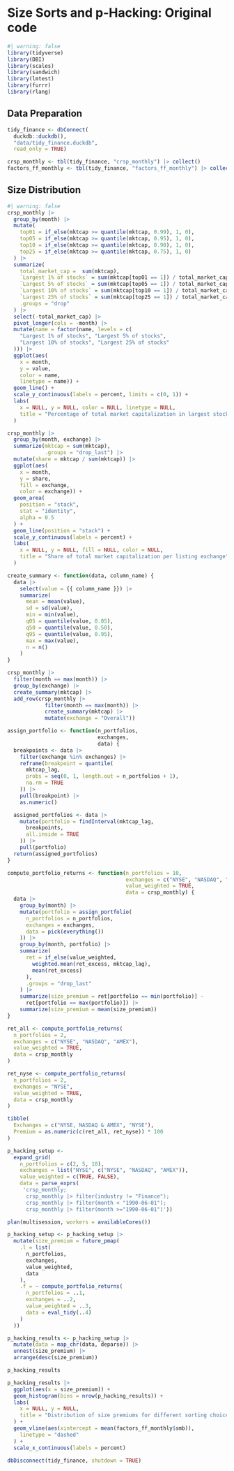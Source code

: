 # Size Sorts and p-Hacking: Original code

```r
#| warning: false
library(tidyverse)
library(DBI)
library(scales)
library(sandwich)
library(lmtest)
library(furrr)
library(rlang)
```


## Data Preparation

```r
tidy_finance <- dbConnect(
  duckdb::duckdb(),
  "data/tidy_finance.duckdb",
  read_only = TRUE)

crsp_monthly <- tbl(tidy_finance, "crsp_monthly") |> collect()
factors_ff_monthly <- tbl(tidy_finance, "factors_ff_monthly") |> collect() 
```

## Size Distribution

```r
#| warning: false
crsp_monthly |>
  group_by(month) |>
  mutate(
    top01 = if_else(mktcap >= quantile(mktcap, 0.99), 1, 0),
    top05 = if_else(mktcap >= quantile(mktcap, 0.95), 1, 0),
    top10 = if_else(mktcap >= quantile(mktcap, 0.90), 1, 0),
    top25 = if_else(mktcap >= quantile(mktcap, 0.75), 1, 0)
  ) |>
  summarize(
    total_market_cap =  sum(mktcap),
    `Largest 1% of stocks` = sum(mktcap[top01 == 1]) / total_market_cap,
    `Largest 5% of stocks` = sum(mktcap[top05 == 1]) / total_market_cap,
    `Largest 10% of stocks` = sum(mktcap[top10 == 1]) / total_market_cap,
    `Largest 25% of stocks` = sum(mktcap[top25 == 1]) / total_market_cap,
    .groups = "drop"
  ) |>
  select(-total_market_cap) |> 
  pivot_longer(cols = -month) |>
  mutate(name = factor(name, levels = c(
    "Largest 1% of stocks", "Largest 5% of stocks",
    "Largest 10% of stocks", "Largest 25% of stocks"
  ))) |>
  ggplot(aes(
    x = month, 
    y = value, 
    color = name,
    linetype = name)) +
  geom_line() +
  scale_y_continuous(labels = percent, limits = c(0, 1)) +
  labs(
    x = NULL, y = NULL, color = NULL, linetype = NULL,
    title = "Percentage of total market capitalization in largest stocks"
  )
```

```r
crsp_monthly |>
  group_by(month, exchange) |>
  summarize(mktcap = sum(mktcap),
            .groups = "drop_last") |>
  mutate(share = mktcap / sum(mktcap)) |>
  ggplot(aes(
    x = month, 
    y = share, 
    fill = exchange, 
    color = exchange)) +
  geom_area(
    position = "stack",
    stat = "identity",
    alpha = 0.5
  ) +
  geom_line(position = "stack") +
  scale_y_continuous(labels = percent) +
  labs(
    x = NULL, y = NULL, fill = NULL, color = NULL,
    title = "Share of total market capitalization per listing exchange"
  )
```
```r
create_summary <- function(data, column_name) {
  data |>
    select(value = {{ column_name }}) |>
    summarize(
      mean = mean(value),
      sd = sd(value),
      min = min(value),
      q05 = quantile(value, 0.05),
      q50 = quantile(value, 0.50),
      q95 = quantile(value, 0.95),
      max = max(value),
      n = n()
    )
}

crsp_monthly |>
  filter(month == max(month)) |>
  group_by(exchange) |>
  create_summary(mktcap) |>
  add_row(crsp_monthly |>
            filter(month == max(month)) |>
            create_summary(mktcap) |>
            mutate(exchange = "Overall"))
```

```r
assign_portfolio <- function(n_portfolios,
                             exchanges,
                             data) {
  breakpoints <- data |>
    filter(exchange %in% exchanges) |>
    reframe(breakpoint = quantile(
      mktcap_lag,
      probs = seq(0, 1, length.out = n_portfolios + 1),
      na.rm = TRUE
    )) |>
    pull(breakpoint) |>
    as.numeric()

  assigned_portfolios <- data |>
    mutate(portfolio = findInterval(mktcap_lag,
      breakpoints,
      all.inside = TRUE
    )) |>
    pull(portfolio)
  return(assigned_portfolios)
}
```


```r
compute_portfolio_returns <- function(n_portfolios = 10,
                                      exchanges = c("NYSE", "NASDAQ", "AMEX"),
                                      value_weighted = TRUE,
                                      data = crsp_monthly) {
  data |>
    group_by(month) |>
    mutate(portfolio = assign_portfolio(
      n_portfolios = n_portfolios,
      exchanges = exchanges,
      data = pick(everything())
    )) |>
    group_by(month, portfolio) |>
    summarize(
      ret = if_else(value_weighted,
        weighted.mean(ret_excess, mktcap_lag),
        mean(ret_excess)
      ),
      .groups = "drop_last"
    ) |>
    summarize(size_premium = ret[portfolio == min(portfolio)] -
      ret[portfolio == max(portfolio)]) |>
    summarize(size_premium = mean(size_premium))
}
```

```r
ret_all <- compute_portfolio_returns(
  n_portfolios = 2,
  exchanges = c("NYSE", "NASDAQ", "AMEX"),
  value_weighted = TRUE,
  data = crsp_monthly
)

ret_nyse <- compute_portfolio_returns(
  n_portfolios = 2,
  exchanges = "NYSE",
  value_weighted = TRUE,
  data = crsp_monthly
)

tibble(
  Exchanges = c("NYSE, NASDAQ & AMEX", "NYSE"),
  Premium = as.numeric(c(ret_all, ret_nyse)) * 100
)
```

```r
p_hacking_setup <- 
  expand_grid(
    n_portfolios = c(2, 5, 10),
    exchanges = list("NYSE", c("NYSE", "NASDAQ", "AMEX")),
    value_weighted = c(TRUE, FALSE),
    data = parse_exprs(
     'crsp_monthly; 
      crsp_monthly |> filter(industry != "Finance");
      crsp_monthly |> filter(month < "1990-06-01");
      crsp_monthly |> filter(month >="1990-06-01")'))
```

```r
plan(multisession, workers = availableCores())

p_hacking_setup <- p_hacking_setup |>
  mutate(size_premium = future_pmap(
    .l = list(
      n_portfolios,
      exchanges,
      value_weighted,
      data
    ),
    .f = ~ compute_portfolio_returns(
      n_portfolios = ..1,
      exchanges = ..2,
      value_weighted = ..3,
      data = eval_tidy(..4)
    )
  ))
```


```r
p_hacking_results <- p_hacking_setup |>
  mutate(data = map_chr(data, deparse)) |>
  unnest(size_premium) |>
  arrange(desc(size_premium))

p_hacking_results
```
```r
p_hacking_results |>
  ggplot(aes(x = size_premium)) +
  geom_histogram(bins = nrow(p_hacking_results)) +
  labs(
    x = NULL, y = NULL,
    title = "Distribution of size premiums for different sorting choices"
  ) +
  geom_vline(aes(xintercept = mean(factors_ff_monthly$smb)),
    linetype = "dashed"
  ) +
  scale_x_continuous(labels = percent)
```

```r
dbDisconnect(tidy_finance, shutdown = TRUE)
```
